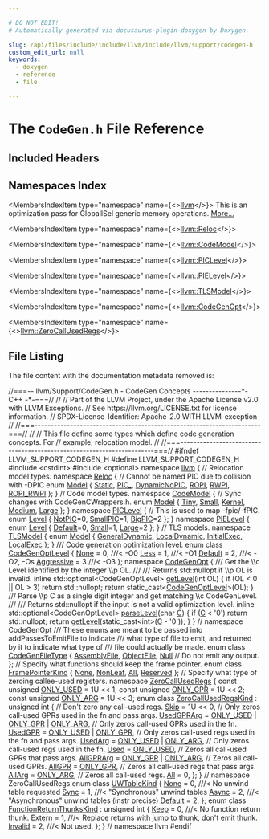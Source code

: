 ```yaml
---

# DO NOT EDIT!
# Automatically generated via docusaurus-plugin-doxygen by Doxygen.

slug: /api/files/include/include/llvm/include/llvm/support/codegen-h
custom_edit_url: null
keywords:
  - doxygen
  - reference
  - file

---
```





# The `CodeGen.h` File Reference

<DoxygenPage pluginConfig={pluginConfig}>



## Included Headers

<IncludesList>
<IncludesListItem
  filePath="cstdint"
  permalink=""
  isLocal="false" />
<IncludesListItem
  filePath="optional"
  permalink=""
  isLocal="false" />
</IncludesList>

## Namespaces Index

<MembersIndex>

<MembersIndexItem
  type="namespace"
  name={<><a href="/docs/api/namespaces/llvm">llvm</a></>}>
This is an optimization pass for GlobalISel generic memory operations. <a href="/docs/api/namespaces/llvm/#details">More...</a>
</MembersIndexItem>

<MembersIndexItem
  type="namespace"
  name={<><a href="/docs/api/namespaces/llvm/reloc">llvm::Reloc</a></>}>
</MembersIndexItem>

<MembersIndexItem
  type="namespace"
  name={<><a href="/docs/api/namespaces/llvm/codemodel">llvm::CodeModel</a></>}>
</MembersIndexItem>

<MembersIndexItem
  type="namespace"
  name={<><a href="/docs/api/namespaces/llvm/piclevel">llvm::PICLevel</a></>}>
</MembersIndexItem>

<MembersIndexItem
  type="namespace"
  name={<><a href="/docs/api/namespaces/llvm/pielevel">llvm::PIELevel</a></>}>
</MembersIndexItem>

<MembersIndexItem
  type="namespace"
  name={<><a href="/docs/api/namespaces/llvm/tlsmodel">llvm::TLSModel</a></>}>
</MembersIndexItem>

<MembersIndexItem
  type="namespace"
  name={<><a href="/docs/api/namespaces/llvm/codegenopt">llvm::CodeGenOpt</a></>}>
</MembersIndexItem>

<MembersIndexItem
  type="namespace"
  name={<><a href="/docs/api/namespaces/llvm/zerocallusedregs">llvm::ZeroCallUsedRegs</a></>}>
</MembersIndexItem>

</MembersIndex>


## File Listing

The file content with the documentation metadata removed is:

<ProgramListing>

<Link id="l00001" /><CodeLine lineNumber="1"><Highlight kind="comment">//===-- llvm/Support/CodeGen.h - CodeGen Concepts ---------------&#42;- C++ -&#42;-===//</Highlight><Highlight kind="normal"></Highlight></CodeLine>
<Link id="l00002" /><CodeLine lineNumber="2"><Highlight kind="normal"></Highlight><Highlight kind="comment">//</Highlight><Highlight kind="normal"></Highlight></CodeLine>
<Link id="l00003" /><CodeLine lineNumber="3"><Highlight kind="normal"></Highlight><Highlight kind="comment">// Part of the LLVM Project, under the Apache License v2.0 with LLVM Exceptions.</Highlight><Highlight kind="normal"></Highlight></CodeLine>
<Link id="l00004" /><CodeLine lineNumber="4"><Highlight kind="normal"></Highlight><Highlight kind="comment">// See https://llvm.org/LICENSE.txt for license information.</Highlight><Highlight kind="normal"></Highlight></CodeLine>
<Link id="l00005" /><CodeLine lineNumber="5"><Highlight kind="normal"></Highlight><Highlight kind="comment">// SPDX-License-Identifier: Apache-2.0 WITH LLVM-exception</Highlight><Highlight kind="normal"></Highlight></CodeLine>
<Link id="l00006" /><CodeLine lineNumber="6"><Highlight kind="normal"></Highlight><Highlight kind="comment">//</Highlight><Highlight kind="normal"></Highlight></CodeLine>
<Link id="l00007" /><CodeLine lineNumber="7"><Highlight kind="normal"></Highlight><Highlight kind="comment">//===----------------------------------------------------------------------===//</Highlight><Highlight kind="normal"></Highlight></CodeLine>
<Link id="l00008" /><CodeLine lineNumber="8"><Highlight kind="normal"></Highlight><Highlight kind="comment">//</Highlight><Highlight kind="normal"></Highlight></CodeLine>
<Link id="l00009" /><CodeLine lineNumber="9"><Highlight kind="normal"></Highlight><Highlight kind="comment">// This file define some types which define code generation concepts. For</Highlight><Highlight kind="normal"></Highlight></CodeLine>
<Link id="l00010" /><CodeLine lineNumber="10"><Highlight kind="normal"></Highlight><Highlight kind="comment">// example, relocation model.</Highlight><Highlight kind="normal"></Highlight></CodeLine>
<Link id="l00011" /><CodeLine lineNumber="11"><Highlight kind="normal"></Highlight><Highlight kind="comment">//</Highlight><Highlight kind="normal"></Highlight></CodeLine>
<Link id="l00012" /><CodeLine lineNumber="12"><Highlight kind="normal"></Highlight><Highlight kind="comment">//===----------------------------------------------------------------------===//</Highlight><Highlight kind="normal"></Highlight></CodeLine>
<Link id="l00013" /><CodeLine lineNumber="13"><Highlight kind="normal"></Highlight></CodeLine>
<Link id="l00014" /><CodeLine lineNumber="14"><Highlight kind="normal"></Highlight><Highlight kind="preprocessor">#ifndef LLVM&#95;SUPPORT&#95;CODEGEN&#95;H</Highlight><Highlight kind="normal"></Highlight></CodeLine>
<Link id="l00015" /><CodeLine lineNumber="15"><Highlight kind="normal"></Highlight><Highlight kind="preprocessor">#define LLVM&#95;SUPPORT&#95;CODEGEN&#95;H</Highlight><Highlight kind="normal"></Highlight></CodeLine>
<Link id="l00016" /><CodeLine lineNumber="16"><Highlight kind="normal"></Highlight></CodeLine>
<Link id="l00017" /><CodeLine lineNumber="17"><Highlight kind="normal"></Highlight><Highlight kind="preprocessor">#include &lt;cstdint&gt;</Highlight><Highlight kind="normal"></Highlight></CodeLine>
<Link id="l00018" /><CodeLine lineNumber="18"><Highlight kind="normal"></Highlight><Highlight kind="preprocessor">#include &lt;optional&gt;</Highlight><Highlight kind="normal"></Highlight></CodeLine>
<Link id="l00019" /><CodeLine lineNumber="19"><Highlight kind="normal"></Highlight></CodeLine>
<Link id="l00020" /><CodeLine lineNumber="20"><Highlight kind="normal"></Highlight><Highlight kind="keyword">namespace </Highlight><Highlight kind="normal"><a href="/docs/api/namespaces/llvm">llvm</a> &#123;</Highlight></CodeLine>
<Link id="l00021" /><CodeLine lineNumber="21"><Highlight kind="normal"></Highlight></CodeLine>
<Link id="l00022" /><CodeLine lineNumber="22"><Highlight kind="normal">  </Highlight><Highlight kind="comment">// Relocation model types.</Highlight><Highlight kind="normal"></Highlight></CodeLine>
<Link id="l00023" /><CodeLine lineNumber="23" lineLink="/docs/api/namespaces/llvm/reloc"><Highlight kind="normal">  </Highlight><Highlight kind="keyword">namespace </Highlight><Highlight kind="normal"><a href="/docs/api/namespaces/llvm/reloc">Reloc</a> &#123;</Highlight></CodeLine>
<Link id="l00024" /><CodeLine lineNumber="24"><Highlight kind="normal">    </Highlight><Highlight kind="comment">// Cannot be named PIC due to collision with -DPIC</Highlight><Highlight kind="normal"></Highlight></CodeLine>
<Link id="l00025" /><CodeLine lineNumber="25" lineLink="/docs/api/namespaces/llvm/reloc/#af59f6dc86e80aaf56f1afd155eebf568a455bffdcf9dfc03e4b8f11c6085d0f3e"><Highlight kind="normal">    </Highlight><Highlight kind="keyword">enum</Highlight><Highlight kind="normal"> <a href="/docs/api/namespaces/llvm/reloc/#af59f6dc86e80aaf56f1afd155eebf568">Model</a> &#123; <a href="/docs/api/namespaces/llvm/reloc/#af59f6dc86e80aaf56f1afd155eebf568a2102fa713297236bf4339c5f0bf0f39d">Static</a>, <a href="/docs/api/namespaces/llvm/reloc/#af59f6dc86e80aaf56f1afd155eebf568adc2075e13a68142b26e05ac08bbfc320">PIC&#95;</a>, <a href="/docs/api/namespaces/llvm/reloc/#af59f6dc86e80aaf56f1afd155eebf568a455bffdcf9dfc03e4b8f11c6085d0f3e">DynamicNoPIC</a>, <a href="/docs/api/namespaces/llvm/reloc/#af59f6dc86e80aaf56f1afd155eebf568a5580e4c06cf7c1cc2d1c2ef00534ac17">ROPI</a>, <a href="/docs/api/namespaces/llvm/reloc/#af59f6dc86e80aaf56f1afd155eebf568a33108d181242a6b5c92f1bdb81d38128">RWPI</a>, <a href="/docs/api/namespaces/llvm/reloc/#af59f6dc86e80aaf56f1afd155eebf568a593b80c5ddf9a5f0c06860e6711955d5">ROPI&#95;RWPI</a> &#125;;</Highlight></CodeLine>
<Link id="l00026" /><CodeLine lineNumber="26"><Highlight kind="normal">  &#125;</Highlight></CodeLine>
<Link id="l00027" /><CodeLine lineNumber="27"><Highlight kind="normal"></Highlight></CodeLine>
<Link id="l00028" /><CodeLine lineNumber="28"><Highlight kind="normal">  </Highlight><Highlight kind="comment">// Code model types.</Highlight><Highlight kind="normal"></Highlight></CodeLine>
<Link id="l00029" /><CodeLine lineNumber="29" lineLink="/docs/api/namespaces/llvm/codemodel"><Highlight kind="normal">  </Highlight><Highlight kind="keyword">namespace </Highlight><Highlight kind="normal"><a href="/docs/api/namespaces/llvm/codemodel">CodeModel</a> &#123;</Highlight></CodeLine>
<Link id="l00030" /><CodeLine lineNumber="30"><Highlight kind="normal">    </Highlight><Highlight kind="comment">// Sync changes with CodeGenCWrappers.h.</Highlight><Highlight kind="normal"></Highlight></CodeLine>
<Link id="l00031" /><CodeLine lineNumber="31" lineLink="/docs/api/namespaces/llvm/codemodel/#afc59396a9e5809fc92938e203d91a8dfaa6a2e45ae404e3f797d2d7e9f3a48949"><Highlight kind="normal">    </Highlight><Highlight kind="keyword">enum</Highlight><Highlight kind="normal"> <a href="/docs/api/namespaces/llvm/codemodel/#afc59396a9e5809fc92938e203d91a8df">Model</a> &#123; <a href="/docs/api/namespaces/llvm/codemodel/#afc59396a9e5809fc92938e203d91a8dfa686bcdfaefdfe3f49acbfe6f680bc22d">Tiny</a>, <a href="/docs/api/namespaces/llvm/codemodel/#afc59396a9e5809fc92938e203d91a8dfaa2554ef60dc191c6005ba9eecbc9aea0">Small</a>, <a href="/docs/api/namespaces/llvm/codemodel/#afc59396a9e5809fc92938e203d91a8dfaa6a2e45ae404e3f797d2d7e9f3a48949">Kernel</a>, <a href="/docs/api/namespaces/llvm/codemodel/#afc59396a9e5809fc92938e203d91a8dfa29275c05d0afdbda643f7a0fbad83832">Medium</a>, <a href="/docs/api/namespaces/llvm/codemodel/#afc59396a9e5809fc92938e203d91a8dfa5208f558fccf9f63423fb5385bb3e75c">Large</a> &#125;;</Highlight></CodeLine>
<Link id="l00032" /><CodeLine lineNumber="32"><Highlight kind="normal">  &#125;</Highlight></CodeLine>
<Link id="l00033" /><CodeLine lineNumber="33"><Highlight kind="normal"></Highlight></CodeLine>
<Link id="l00034" /><CodeLine lineNumber="34" lineLink="/docs/api/namespaces/llvm/piclevel"><Highlight kind="normal">  </Highlight><Highlight kind="keyword">namespace </Highlight><Highlight kind="normal"><a href="/docs/api/namespaces/llvm/piclevel">PICLevel</a> &#123;</Highlight></CodeLine>
<Link id="l00035" /><CodeLine lineNumber="35"><Highlight kind="normal">    </Highlight><Highlight kind="comment">// This is used to map -fpic/-fPIC.</Highlight><Highlight kind="normal"></Highlight></CodeLine>
<Link id="l00036" /><CodeLine lineNumber="36" lineLink="/docs/api/namespaces/llvm/piclevel/#a66ddbf1bb21f90ddc44260d1ca677b6ba4b47a7c017bdb1e3748f3cd8f78c2899"><Highlight kind="normal">    </Highlight><Highlight kind="keyword">enum</Highlight><Highlight kind="normal"> <a href="/docs/api/namespaces/llvm/piclevel/#a66ddbf1bb21f90ddc44260d1ca677b6b">Level</a> &#123; <a href="/docs/api/namespaces/llvm/piclevel/#a66ddbf1bb21f90ddc44260d1ca677b6ba2ca71e846d9899d1a3e297367c86e6b2">NotPIC</a>=0, <a href="/docs/api/namespaces/llvm/piclevel/#a66ddbf1bb21f90ddc44260d1ca677b6ba930654495acf7b77bcf00f2c65c32347">SmallPIC</a>=1, <a href="/docs/api/namespaces/llvm/piclevel/#a66ddbf1bb21f90ddc44260d1ca677b6ba4b47a7c017bdb1e3748f3cd8f78c2899">BigPIC</a>=2 &#125;;</Highlight></CodeLine>
<Link id="l00037" /><CodeLine lineNumber="37"><Highlight kind="normal">  &#125;</Highlight></CodeLine>
<Link id="l00038" /><CodeLine lineNumber="38"><Highlight kind="normal"></Highlight></CodeLine>
<Link id="l00039" /><CodeLine lineNumber="39" lineLink="/docs/api/namespaces/llvm/pielevel"><Highlight kind="normal">  </Highlight><Highlight kind="keyword">namespace </Highlight><Highlight kind="normal"><a href="/docs/api/namespaces/llvm/pielevel">PIELevel</a> &#123;</Highlight></CodeLine>
<Link id="l00040" /><CodeLine lineNumber="40" lineLink="/docs/api/namespaces/llvm/pielevel/#ae01fe422624f3a5afd84d14146f9112ca0b4e3e20dca8947e14cee3d5fe0e4fa8"><Highlight kind="normal">    </Highlight><Highlight kind="keyword">enum</Highlight><Highlight kind="normal"> <a href="/docs/api/namespaces/llvm/pielevel/#ae01fe422624f3a5afd84d14146f9112c">Level</a> &#123; <a href="/docs/api/namespaces/llvm/pielevel/#ae01fe422624f3a5afd84d14146f9112ca0b4e3e20dca8947e14cee3d5fe0e4fa8">Default</a>=0, <a href="/docs/api/namespaces/llvm/pielevel/#ae01fe422624f3a5afd84d14146f9112cab876288655a1dd774a425ec15c8aebcb">Small</a>=1, <a href="/docs/api/namespaces/llvm/pielevel/#ae01fe422624f3a5afd84d14146f9112ca05704a99370e2d21b5a13f9e743da83f">Large</a>=2 &#125;;</Highlight></CodeLine>
<Link id="l00041" /><CodeLine lineNumber="41"><Highlight kind="normal">  &#125;</Highlight></CodeLine>
<Link id="l00042" /><CodeLine lineNumber="42"><Highlight kind="normal"></Highlight></CodeLine>
<Link id="l00043" /><CodeLine lineNumber="43"><Highlight kind="normal">  </Highlight><Highlight kind="comment">// TLS models.</Highlight><Highlight kind="normal"></Highlight></CodeLine>
<Link id="l00044" /><CodeLine lineNumber="44" lineLink="/docs/api/namespaces/llvm/tlsmodel"><Highlight kind="normal">  </Highlight><Highlight kind="keyword">namespace </Highlight><Highlight kind="normal"><a href="/docs/api/namespaces/llvm/tlsmodel">TLSModel</a> &#123;</Highlight></CodeLine>
<Link id="l00045" /><CodeLine lineNumber="45" lineLink="/docs/api/namespaces/llvm/tlsmodel/#a8911c5bfb68fc4ed3ac824f04f150120"><Highlight kind="normal">    </Highlight><Highlight kind="keyword">enum</Highlight><Highlight kind="normal"> <a href="/docs/api/namespaces/llvm/tlsmodel/#a8911c5bfb68fc4ed3ac824f04f150120">Model</a> &#123;</Highlight></CodeLine>
<Link id="l00046" /><CodeLine lineNumber="46" lineLink="/docs/api/namespaces/llvm/tlsmodel/#a8911c5bfb68fc4ed3ac824f04f150120aa530fb2056fbb72e132893eba6ff4883"><Highlight kind="normal">      <a href="/docs/api/namespaces/llvm/tlsmodel/#a8911c5bfb68fc4ed3ac824f04f150120aa530fb2056fbb72e132893eba6ff4883">GeneralDynamic</a>,</Highlight></CodeLine>
<Link id="l00047" /><CodeLine lineNumber="47" lineLink="/docs/api/namespaces/llvm/tlsmodel/#a8911c5bfb68fc4ed3ac824f04f150120a110e377ad85dc311cb9bce1e32bea8aa"><Highlight kind="normal">      <a href="/docs/api/namespaces/llvm/tlsmodel/#a8911c5bfb68fc4ed3ac824f04f150120a110e377ad85dc311cb9bce1e32bea8aa">LocalDynamic</a>,</Highlight></CodeLine>
<Link id="l00048" /><CodeLine lineNumber="48" lineLink="/docs/api/namespaces/llvm/tlsmodel/#a8911c5bfb68fc4ed3ac824f04f150120a3cae4242c478d473bfa1af350f126545"><Highlight kind="normal">      <a href="/docs/api/namespaces/llvm/tlsmodel/#a8911c5bfb68fc4ed3ac824f04f150120a3cae4242c478d473bfa1af350f126545">InitialExec</a>,</Highlight></CodeLine>
<Link id="l00049" /><CodeLine lineNumber="49" lineLink="/docs/api/namespaces/llvm/tlsmodel/#a8911c5bfb68fc4ed3ac824f04f150120ae13ef3bbe423ce80086f0a684fd25753"><Highlight kind="normal">      <a href="/docs/api/namespaces/llvm/tlsmodel/#a8911c5bfb68fc4ed3ac824f04f150120ae13ef3bbe423ce80086f0a684fd25753">LocalExec</a></Highlight></CodeLine>
<Link id="l00050" /><CodeLine lineNumber="50"><Highlight kind="normal">    &#125;;</Highlight></CodeLine>
<Link id="l00051" /><CodeLine lineNumber="51"><Highlight kind="normal">  &#125;</Highlight></CodeLine>
<Link id="l00052" /><CodeLine lineNumber="52"><Highlight kind="normal"></Highlight><Highlight kind="comment"></Highlight></CodeLine>
<Link id="l00053" /><CodeLine lineNumber="53"><Highlight kind="comment">  /// Code generation optimization level.</Highlight><Highlight kind="normal"></Highlight></CodeLine>
<Link id="l00054" /><CodeLine lineNumber="54" lineLink="/docs/api/namespaces/llvm/#a8ec1bf8d7b792ca9fac56f8514db18d2"><Highlight kind="normal">  </Highlight><Highlight kind="keyword">enum class</Highlight><Highlight kind="normal"> <a href="/docs/api/namespaces/llvm/#a8ec1bf8d7b792ca9fac56f8514db18d2">CodeGenOptLevel</a> &#123;</Highlight></CodeLine>
<Link id="l00055" /><CodeLine lineNumber="55" lineLink="/docs/api/namespaces/llvm/#a8ec1bf8d7b792ca9fac56f8514db18d2a6adf97f83acf6453d4a6a4b1070f3754"><Highlight kind="normal">    <a href="/docs/api/namespaces/llvm/#a7a24c2247bd546fc56e2de6cfd04a3d7a116ebf2078ffd98178ffbdd2f544ebb7">None</a> = 0,      </Highlight><Highlight kind="comment">///&lt; -O0</Highlight><Highlight kind="normal"></Highlight></CodeLine>
<Link id="l00056" /><CodeLine lineNumber="56" lineLink="/docs/api/namespaces/llvm/#a8ec1bf8d7b792ca9fac56f8514db18d2a1cfdf0e8d0c87a228c1f40d9bee7888b"><Highlight kind="normal">    <a href="/docs/api/namespaces/llvm/#a8ec1bf8d7b792ca9fac56f8514db18d2a1cfdf0e8d0c87a228c1f40d9bee7888b">Less</a> = 1,      </Highlight><Highlight kind="comment">///&lt; -O1</Highlight><Highlight kind="normal"></Highlight></CodeLine>
<Link id="l00057" /><CodeLine lineNumber="57" lineLink="/docs/api/namespaces/llvm/#a8ec1bf8d7b792ca9fac56f8514db18d2a7a1920d61156abc05a60135aefe8bc67"><Highlight kind="normal">    <a href="/docs/api/namespaces/llvm/#ae58c751054b01f206f9b9e34e461d25fa7a1920d61156abc05a60135aefe8bc67">Default</a> = 2,   </Highlight><Highlight kind="comment">///&lt; -O2, -Os</Highlight><Highlight kind="normal"></Highlight></CodeLine>
<Link id="l00058" /><CodeLine lineNumber="58" lineLink="/docs/api/namespaces/llvm/#a8ec1bf8d7b792ca9fac56f8514db18d2a389a96d0d9b3feb46b8c9d941566a4ae"><Highlight kind="normal">    <a href="/docs/api/namespaces/llvm/#a8ec1bf8d7b792ca9fac56f8514db18d2a389a96d0d9b3feb46b8c9d941566a4ae">Aggressive</a> = 3 </Highlight><Highlight kind="comment">///&lt; -O3</Highlight><Highlight kind="normal"></Highlight></CodeLine>
<Link id="l00059" /><CodeLine lineNumber="59"><Highlight kind="normal">  &#125;;</Highlight></CodeLine>
<Link id="l00060" /><CodeLine lineNumber="60"><Highlight kind="normal"></Highlight></CodeLine>
<Link id="l00061" /><CodeLine lineNumber="61" lineLink="/docs/api/namespaces/llvm/codegenopt"><Highlight kind="normal">  </Highlight><Highlight kind="keyword">namespace </Highlight><Highlight kind="normal"><a href="/docs/api/namespaces/llvm/codegenopt">CodeGenOpt</a> &#123;</Highlight><Highlight kind="comment"></Highlight></CodeLine>
<Link id="l00062" /><CodeLine lineNumber="62"><Highlight kind="comment">  /// Get the \\c Level identified by the integer \\p OL.</Highlight></CodeLine>
<Link id="l00063" /><CodeLine lineNumber="63"><Highlight kind="comment">  ///</Highlight></CodeLine>
<Link id="l00064" /><CodeLine lineNumber="64"><Highlight kind="comment">  /// Returns std::nullopt if \\p OL is invalid.</Highlight><Highlight kind="normal"></Highlight></CodeLine>
<Link id="l00065" /><CodeLine lineNumber="65" lineLink="/docs/api/namespaces/llvm/codegenopt/#a6f32c8cbe9e69d7926b20fcf456281b7"><Highlight kind="normal">  </Highlight><Highlight kind="keyword">inline</Highlight><Highlight kind="normal"> std::optional&lt;CodeGenOptLevel&gt; <a href="/docs/api/namespaces/llvm/codegenopt/#a6f32c8cbe9e69d7926b20fcf456281b7">getLevel</a>(</Highlight><Highlight kind="keywordtype">int</Highlight><Highlight kind="normal"> OL) &#123;</Highlight></CodeLine>
<Link id="l00066" /><CodeLine lineNumber="66"><Highlight kind="normal">    </Highlight><Highlight kind="keywordflow">if</Highlight><Highlight kind="normal"> (OL &lt; 0 || OL &gt; 3)</Highlight></CodeLine>
<Link id="l00067" /><CodeLine lineNumber="67"><Highlight kind="normal">      </Highlight><Highlight kind="keywordflow">return</Highlight><Highlight kind="normal"> std::nullopt;</Highlight></CodeLine>
<Link id="l00068" /><CodeLine lineNumber="68"><Highlight kind="normal">    </Highlight><Highlight kind="keywordflow">return</Highlight><Highlight kind="normal"> </Highlight><Highlight kind="keyword">static&#95;cast&lt;</Highlight><Highlight kind="normal"><a href="/docs/api/namespaces/llvm/#a8ec1bf8d7b792ca9fac56f8514db18d2">CodeGenOptLevel</a></Highlight><Highlight kind="keyword">&gt;</Highlight><Highlight kind="normal">(OL);</Highlight></CodeLine>
<Link id="l00069" /><CodeLine lineNumber="69"><Highlight kind="normal">  &#125;</Highlight><Highlight kind="comment"></Highlight></CodeLine>
<Link id="l00070" /><CodeLine lineNumber="70"><Highlight kind="comment">  /// Parse \\p C as a single digit integer and get matching \\c CodeGenLevel.</Highlight></CodeLine>
<Link id="l00071" /><CodeLine lineNumber="71"><Highlight kind="comment">  ///</Highlight></CodeLine>
<Link id="l00072" /><CodeLine lineNumber="72"><Highlight kind="comment">  /// Returns std::nullopt if the input is not a valid optimization level.</Highlight><Highlight kind="normal"></Highlight></CodeLine>
<Link id="l00073" /><CodeLine lineNumber="73" lineLink="/docs/api/namespaces/llvm/codegenopt/#acc31ff64de59cc3caccf959912140759"><Highlight kind="normal">  </Highlight><Highlight kind="keyword">inline</Highlight><Highlight kind="normal"> std::optional&lt;CodeGenOptLevel&gt; <a href="/docs/api/namespaces/llvm/codegenopt/#acc31ff64de59cc3caccf959912140759">parseLevel</a>(</Highlight><Highlight kind="keywordtype">char</Highlight><Highlight kind="normal"> <a href="/docs/api/namespaces/llvm/callingconv/#ac6aa1387c4375260e2468eb5a77fdb4cafd841a49aec1539bc88abc8ff9e170fb">C</a>) &#123;</Highlight></CodeLine>
<Link id="l00074" /><CodeLine lineNumber="74"><Highlight kind="normal">    </Highlight><Highlight kind="keywordflow">if</Highlight><Highlight kind="normal"> (<a href="/docs/api/namespaces/llvm/callingconv/#ac6aa1387c4375260e2468eb5a77fdb4cafd841a49aec1539bc88abc8ff9e170fb">C</a> &lt; </Highlight><Highlight kind="charliteral">&#39;0&#39;</Highlight><Highlight kind="normal">)</Highlight></CodeLine>
<Link id="l00075" /><CodeLine lineNumber="75"><Highlight kind="normal">      </Highlight><Highlight kind="keywordflow">return</Highlight><Highlight kind="normal"> std::nullopt;</Highlight></CodeLine>
<Link id="l00076" /><CodeLine lineNumber="76"><Highlight kind="normal">    </Highlight><Highlight kind="keywordflow">return</Highlight><Highlight kind="normal"> <a href="/docs/api/namespaces/llvm/codegenopt/#a6f32c8cbe9e69d7926b20fcf456281b7">getLevel</a>(</Highlight><Highlight kind="keyword">static&#95;cast&lt;</Highlight><Highlight kind="keywordtype">int</Highlight><Highlight kind="keyword">&gt;</Highlight><Highlight kind="normal">(<a href="/docs/api/namespaces/llvm/callingconv/#ac6aa1387c4375260e2468eb5a77fdb4cafd841a49aec1539bc88abc8ff9e170fb">C</a> - </Highlight><Highlight kind="charliteral">&#39;0&#39;</Highlight><Highlight kind="normal">));</Highlight></CodeLine>
<Link id="l00077" /><CodeLine lineNumber="77"><Highlight kind="normal">  &#125;</Highlight></CodeLine>
<Link id="l00078" /><CodeLine lineNumber="78"><Highlight kind="normal">  &#125; </Highlight><Highlight kind="comment">// namespace CodeGenOpt</Highlight><Highlight kind="normal"></Highlight></CodeLine>
<Link id="l00079" /><CodeLine lineNumber="79"><Highlight kind="normal"></Highlight><Highlight kind="comment"></Highlight></CodeLine>
<Link id="l00080" /><CodeLine lineNumber="80"><Highlight kind="comment">  /// These enums are meant to be passed into addPassesToEmitFile to indicate</Highlight></CodeLine>
<Link id="l00081" /><CodeLine lineNumber="81"><Highlight kind="comment">  /// what type of file to emit, and returned by it to indicate what type of</Highlight></CodeLine>
<Link id="l00082" /><CodeLine lineNumber="82"><Highlight kind="comment">  /// file could actually be made.</Highlight><Highlight kind="normal"></Highlight></CodeLine>
<Link id="l00083" /><CodeLine lineNumber="83" lineLink="/docs/api/namespaces/llvm/#a73b761f8d40500a5a28889569526b260"><Highlight kind="normal">  </Highlight><Highlight kind="keyword">enum class</Highlight><Highlight kind="normal"> <a href="/docs/api/namespaces/llvm/#a73b761f8d40500a5a28889569526b260">CodeGenFileType</a> &#123;</Highlight></CodeLine>
<Link id="l00084" /><CodeLine lineNumber="84" lineLink="/docs/api/namespaces/llvm/#a73b761f8d40500a5a28889569526b260acb99c054b7e0e1eaaabe4deee41e5945"><Highlight kind="normal">    <a href="/docs/api/namespaces/llvm/#a73b761f8d40500a5a28889569526b260acb99c054b7e0e1eaaabe4deee41e5945">AssemblyFile</a>,</Highlight></CodeLine>
<Link id="l00085" /><CodeLine lineNumber="85" lineLink="/docs/api/namespaces/llvm/#a73b761f8d40500a5a28889569526b260a95aca07e95d9459c1bb31f4e7f9fda10"><Highlight kind="normal">    <a href="/docs/api/classes/llvm/object/objectfile">ObjectFile</a>,</Highlight></CodeLine>
<Link id="l00086" /><CodeLine lineNumber="86" lineLink="/docs/api/namespaces/llvm/#a73b761f8d40500a5a28889569526b260abbb93ef26e3c101ff11cdd21cab08a94"><Highlight kind="normal">    <a href="/docs/api/namespaces/llvm/#a73b761f8d40500a5a28889569526b260abbb93ef26e3c101ff11cdd21cab08a94">Null</a> </Highlight><Highlight kind="comment">// Do not emit any output.</Highlight><Highlight kind="normal"></Highlight></CodeLine>
<Link id="l00087" /><CodeLine lineNumber="87"><Highlight kind="normal">  &#125;;</Highlight></CodeLine>
<Link id="l00088" /><CodeLine lineNumber="88"><Highlight kind="normal"></Highlight></CodeLine>
<Link id="l00089" /><CodeLine lineNumber="89"><Highlight kind="normal">  </Highlight><Highlight kind="comment">// Specify what functions should keep the frame pointer.</Highlight><Highlight kind="normal"></Highlight></CodeLine>
<Link id="l00090" /><CodeLine lineNumber="90" lineLink="/docs/api/namespaces/llvm/#a0c7a337870929cbf2d49865f77c42927ab1c94ca2fbc3e78fc30069c8d0f01680"><Highlight kind="normal">  </Highlight><Highlight kind="keyword">enum class</Highlight><Highlight kind="normal"> <a href="/docs/api/namespaces/llvm/#a0c7a337870929cbf2d49865f77c42927">FramePointerKind</a> &#123; <a href="/docs/api/namespaces/llvm/#a7a24c2247bd546fc56e2de6cfd04a3d7a116ebf2078ffd98178ffbdd2f544ebb7">None</a>, <a href="/docs/api/namespaces/llvm/#a0c7a337870929cbf2d49865f77c42927a805ba1a33cd069fad77f8f0f0b3401ee">NonLeaf</a>, <a href="/docs/api/namespaces/llvm/#a230980cf62b697d22ffdda32f6118e27ab1c94ca2fbc3e78fc30069c8d0f01680">All</a>, <a href="/docs/api/namespaces/llvm/#a8c9d5a3046b96979a032c218e858cd15a942d4e37dd5607ab68e54755540d4a47">Reserved</a> &#125;;</Highlight></CodeLine>
<Link id="l00091" /><CodeLine lineNumber="91"><Highlight kind="normal"></Highlight></CodeLine>
<Link id="l00092" /><CodeLine lineNumber="92"><Highlight kind="normal">  </Highlight><Highlight kind="comment">// Specify what type of zeroing callee-used registers.</Highlight><Highlight kind="normal"></Highlight></CodeLine>
<Link id="l00093" /><CodeLine lineNumber="93" lineLink="/docs/api/namespaces/llvm/zerocallusedregs"><Highlight kind="normal">  </Highlight><Highlight kind="keyword">namespace </Highlight><Highlight kind="normal"><a href="/docs/api/namespaces/llvm/zerocallusedregs">ZeroCallUsedRegs</a> &#123;</Highlight></CodeLine>
<Link id="l00094" /><CodeLine lineNumber="94" lineLink="/docs/api/namespaces/llvm/zerocallusedregs/#adf42edc9fd7799c3df53103cbb16bde9"><Highlight kind="normal">  </Highlight><Highlight kind="keyword">const</Highlight><Highlight kind="normal"> </Highlight><Highlight kind="keywordtype">unsigned</Highlight><Highlight kind="normal"> <a href="/docs/api/namespaces/llvm/zerocallusedregs/#adf42edc9fd7799c3df53103cbb16bde9">ONLY&#95;USED</a> = 1U &lt;&lt; 1;</Highlight></CodeLine>
<Link id="l00095" /><CodeLine lineNumber="95" lineLink="/docs/api/namespaces/llvm/zerocallusedregs/#a7992c63b4ae3ee7b2dd3906f9d3c302e"><Highlight kind="normal">  </Highlight><Highlight kind="keyword">const</Highlight><Highlight kind="normal"> </Highlight><Highlight kind="keywordtype">unsigned</Highlight><Highlight kind="normal"> <a href="/docs/api/namespaces/llvm/zerocallusedregs/#a7992c63b4ae3ee7b2dd3906f9d3c302e">ONLY&#95;GPR</a> = 1U &lt;&lt; 2;</Highlight></CodeLine>
<Link id="l00096" /><CodeLine lineNumber="96" lineLink="/docs/api/namespaces/llvm/zerocallusedregs/#af5526e6aff0c01a52f69ea64772a8b50"><Highlight kind="normal">  </Highlight><Highlight kind="keyword">const</Highlight><Highlight kind="normal"> </Highlight><Highlight kind="keywordtype">unsigned</Highlight><Highlight kind="normal"> <a href="/docs/api/namespaces/llvm/zerocallusedregs/#af5526e6aff0c01a52f69ea64772a8b50">ONLY&#95;ARG</a> = 1U &lt;&lt; 3;</Highlight></CodeLine>
<Link id="l00097" /><CodeLine lineNumber="97"><Highlight kind="normal"></Highlight></CodeLine>
<Link id="l00098" /><CodeLine lineNumber="98" lineLink="/docs/api/namespaces/llvm/zerocallusedregs/#af03f9c4ce466646943e50f317397cec0"><Highlight kind="normal">  </Highlight><Highlight kind="keyword">enum class</Highlight><Highlight kind="normal"> <a href="/docs/api/namespaces/llvm/zerocallusedregs/#af03f9c4ce466646943e50f317397cec0">ZeroCallUsedRegsKind</a> : </Highlight><Highlight kind="keywordtype">unsigned</Highlight><Highlight kind="normal"> </Highlight><Highlight kind="keywordtype">int</Highlight><Highlight kind="normal"> &#123;</Highlight></CodeLine>
<Link id="l00099" /><CodeLine lineNumber="99"><Highlight kind="normal">    </Highlight><Highlight kind="comment">// Don&#39;t zero any call-used regs.</Highlight><Highlight kind="normal"></Highlight></CodeLine>
<Link id="l00100" /><CodeLine lineNumber="100" lineLink="/docs/api/namespaces/llvm/zerocallusedregs/#af03f9c4ce466646943e50f317397cec0a72ef2b9b6965d078e3c7f95487a82d1c"><Highlight kind="normal">    <a href="/docs/api/namespaces/llvm/zerocallusedregs/#af03f9c4ce466646943e50f317397cec0a72ef2b9b6965d078e3c7f95487a82d1c">Skip</a> = 1U &lt;&lt; 0,</Highlight></CodeLine>
<Link id="l00101" /><CodeLine lineNumber="101"><Highlight kind="normal">    </Highlight><Highlight kind="comment">// Only zeros call-used GPRs used in the fn and pass args.</Highlight><Highlight kind="normal"></Highlight></CodeLine>
<Link id="l00102" /><CodeLine lineNumber="102" lineLink="/docs/api/namespaces/llvm/zerocallusedregs/#af03f9c4ce466646943e50f317397cec0a10b3b11234c3484fd40d935810c976d9"><Highlight kind="normal">    <a href="/docs/api/namespaces/llvm/zerocallusedregs/#af03f9c4ce466646943e50f317397cec0a10b3b11234c3484fd40d935810c976d9">UsedGPRArg</a> = <a href="/docs/api/namespaces/llvm/zerocallusedregs/#adf42edc9fd7799c3df53103cbb16bde9">ONLY&#95;USED</a> | <a href="/docs/api/namespaces/llvm/zerocallusedregs/#a7992c63b4ae3ee7b2dd3906f9d3c302e">ONLY&#95;GPR</a> | <a href="/docs/api/namespaces/llvm/zerocallusedregs/#af5526e6aff0c01a52f69ea64772a8b50">ONLY&#95;ARG</a>,</Highlight></CodeLine>
<Link id="l00103" /><CodeLine lineNumber="103"><Highlight kind="normal">    </Highlight><Highlight kind="comment">// Only zeros call-used GPRs used in the fn.</Highlight><Highlight kind="normal"></Highlight></CodeLine>
<Link id="l00104" /><CodeLine lineNumber="104" lineLink="/docs/api/namespaces/llvm/zerocallusedregs/#af03f9c4ce466646943e50f317397cec0a8843d86cb89f4fc7f81ea906ee936de5"><Highlight kind="normal">    <a href="/docs/api/namespaces/llvm/zerocallusedregs/#af03f9c4ce466646943e50f317397cec0a8843d86cb89f4fc7f81ea906ee936de5">UsedGPR</a> = <a href="/docs/api/namespaces/llvm/zerocallusedregs/#adf42edc9fd7799c3df53103cbb16bde9">ONLY&#95;USED</a> | <a href="/docs/api/namespaces/llvm/zerocallusedregs/#a7992c63b4ae3ee7b2dd3906f9d3c302e">ONLY&#95;GPR</a>,</Highlight></CodeLine>
<Link id="l00105" /><CodeLine lineNumber="105"><Highlight kind="normal">    </Highlight><Highlight kind="comment">// Only zeros call-used regs used in the fn and pass args.</Highlight><Highlight kind="normal"></Highlight></CodeLine>
<Link id="l00106" /><CodeLine lineNumber="106" lineLink="/docs/api/namespaces/llvm/zerocallusedregs/#af03f9c4ce466646943e50f317397cec0acb5e51f2df3a0397e5909475e70b52e1"><Highlight kind="normal">    <a href="/docs/api/namespaces/llvm/zerocallusedregs/#af03f9c4ce466646943e50f317397cec0acb5e51f2df3a0397e5909475e70b52e1">UsedArg</a> = <a href="/docs/api/namespaces/llvm/zerocallusedregs/#adf42edc9fd7799c3df53103cbb16bde9">ONLY&#95;USED</a> | <a href="/docs/api/namespaces/llvm/zerocallusedregs/#af5526e6aff0c01a52f69ea64772a8b50">ONLY&#95;ARG</a>,</Highlight></CodeLine>
<Link id="l00107" /><CodeLine lineNumber="107"><Highlight kind="normal">    </Highlight><Highlight kind="comment">// Only zeros call-used regs used in the fn.</Highlight><Highlight kind="normal"></Highlight></CodeLine>
<Link id="l00108" /><CodeLine lineNumber="108" lineLink="/docs/api/namespaces/llvm/zerocallusedregs/#af03f9c4ce466646943e50f317397cec0a019d1ca7d50cc54b995f60d456435e87"><Highlight kind="normal">    <a href="/docs/api/namespaces/llvm/zerocallusedregs/#af03f9c4ce466646943e50f317397cec0a019d1ca7d50cc54b995f60d456435e87">Used</a> = <a href="/docs/api/namespaces/llvm/zerocallusedregs/#adf42edc9fd7799c3df53103cbb16bde9">ONLY&#95;USED</a>,</Highlight></CodeLine>
<Link id="l00109" /><CodeLine lineNumber="109"><Highlight kind="normal">    </Highlight><Highlight kind="comment">// Zeros all call-used GPRs that pass args.</Highlight><Highlight kind="normal"></Highlight></CodeLine>
<Link id="l00110" /><CodeLine lineNumber="110" lineLink="/docs/api/namespaces/llvm/zerocallusedregs/#af03f9c4ce466646943e50f317397cec0a6a88e6b065bde1744fb858e368a9cb6f"><Highlight kind="normal">    <a href="/docs/api/namespaces/llvm/zerocallusedregs/#af03f9c4ce466646943e50f317397cec0a6a88e6b065bde1744fb858e368a9cb6f">AllGPRArg</a> = <a href="/docs/api/namespaces/llvm/zerocallusedregs/#a7992c63b4ae3ee7b2dd3906f9d3c302e">ONLY&#95;GPR</a> | <a href="/docs/api/namespaces/llvm/zerocallusedregs/#af5526e6aff0c01a52f69ea64772a8b50">ONLY&#95;ARG</a>,</Highlight></CodeLine>
<Link id="l00111" /><CodeLine lineNumber="111"><Highlight kind="normal">    </Highlight><Highlight kind="comment">// Zeros all call-used GPRs.</Highlight><Highlight kind="normal"></Highlight></CodeLine>
<Link id="l00112" /><CodeLine lineNumber="112" lineLink="/docs/api/namespaces/llvm/zerocallusedregs/#af03f9c4ce466646943e50f317397cec0a2602a5b1063650a0b028b7ce5c800be0"><Highlight kind="normal">    <a href="/docs/api/namespaces/llvm/zerocallusedregs/#af03f9c4ce466646943e50f317397cec0a2602a5b1063650a0b028b7ce5c800be0">AllGPR</a> = <a href="/docs/api/namespaces/llvm/zerocallusedregs/#a7992c63b4ae3ee7b2dd3906f9d3c302e">ONLY&#95;GPR</a>,</Highlight></CodeLine>
<Link id="l00113" /><CodeLine lineNumber="113"><Highlight kind="normal">    </Highlight><Highlight kind="comment">// Zeros all call-used regs that pass args.</Highlight><Highlight kind="normal"></Highlight></CodeLine>
<Link id="l00114" /><CodeLine lineNumber="114" lineLink="/docs/api/namespaces/llvm/zerocallusedregs/#af03f9c4ce466646943e50f317397cec0a96a2965a74546d1d432bc28cdaaacec8"><Highlight kind="normal">    <a href="/docs/api/namespaces/llvm/zerocallusedregs/#af03f9c4ce466646943e50f317397cec0a96a2965a74546d1d432bc28cdaaacec8">AllArg</a> = <a href="/docs/api/namespaces/llvm/zerocallusedregs/#af5526e6aff0c01a52f69ea64772a8b50">ONLY&#95;ARG</a>,</Highlight></CodeLine>
<Link id="l00115" /><CodeLine lineNumber="115"><Highlight kind="normal">    </Highlight><Highlight kind="comment">// Zeros all call-used regs.</Highlight><Highlight kind="normal"></Highlight></CodeLine>
<Link id="l00116" /><CodeLine lineNumber="116" lineLink="/docs/api/namespaces/llvm/zerocallusedregs/#af03f9c4ce466646943e50f317397cec0ab1c94ca2fbc3e78fc30069c8d0f01680"><Highlight kind="normal">    <a href="/docs/api/namespaces/llvm/zerocallusedregs/#af03f9c4ce466646943e50f317397cec0ab1c94ca2fbc3e78fc30069c8d0f01680">All</a> = 0,</Highlight></CodeLine>
<Link id="l00117" /><CodeLine lineNumber="117"><Highlight kind="normal">  &#125;;</Highlight></CodeLine>
<Link id="l00118" /><CodeLine lineNumber="118"><Highlight kind="normal">  &#125; </Highlight><Highlight kind="comment">// namespace ZeroCallUsedRegs</Highlight><Highlight kind="normal"></Highlight></CodeLine>
<Link id="l00119" /><CodeLine lineNumber="119"><Highlight kind="normal"></Highlight></CodeLine>
<Link id="l00120" /><CodeLine lineNumber="120" lineLink="/docs/api/namespaces/llvm/#a6cdf47ba1fa5831d7c2897bc3aed77b8"><Highlight kind="normal">  </Highlight><Highlight kind="keyword">enum class</Highlight><Highlight kind="normal"> <a href="/docs/api/namespaces/llvm/#a6cdf47ba1fa5831d7c2897bc3aed77b8">UWTableKind</a> &#123;</Highlight></CodeLine>
<Link id="l00121" /><CodeLine lineNumber="121" lineLink="/docs/api/namespaces/llvm/#a6cdf47ba1fa5831d7c2897bc3aed77b8a6adf97f83acf6453d4a6a4b1070f3754"><Highlight kind="normal">    <a href="/docs/api/namespaces/llvm/#a7a24c2247bd546fc56e2de6cfd04a3d7a116ebf2078ffd98178ffbdd2f544ebb7">None</a> = 0,  </Highlight><Highlight kind="comment">///&lt; No unwind table requested</Highlight><Highlight kind="normal"></Highlight></CodeLine>
<Link id="l00122" /><CodeLine lineNumber="122" lineLink="/docs/api/namespaces/llvm/#a6cdf47ba1fa5831d7c2897bc3aed77b8ad8e87c0927539672f54462c837be0b7f"><Highlight kind="normal">    <a href="/docs/api/namespaces/llvm/#a6cdf47ba1fa5831d7c2897bc3aed77b8ad8e87c0927539672f54462c837be0b7f">Sync</a> = 1,  </Highlight><Highlight kind="comment">///&lt; &quot;Synchronous&quot; unwind tables</Highlight><Highlight kind="normal"></Highlight></CodeLine>
<Link id="l00123" /><CodeLine lineNumber="123" lineLink="/docs/api/namespaces/llvm/#a6cdf47ba1fa5831d7c2897bc3aed77b8a24aa4117da86c41684ad25742832dfa6"><Highlight kind="normal">    <a href="/docs/api/namespaces/llvm/#a6cdf47ba1fa5831d7c2897bc3aed77b8a24aa4117da86c41684ad25742832dfa6">Async</a> = 2, </Highlight><Highlight kind="comment">///&lt; &quot;Asynchronous&quot; unwind tables (instr precise)</Highlight><Highlight kind="normal"></Highlight></CodeLine>
<Link id="l00124" /><CodeLine lineNumber="124" lineLink="/docs/api/namespaces/llvm/#a6cdf47ba1fa5831d7c2897bc3aed77b8a7a1920d61156abc05a60135aefe8bc67"><Highlight kind="normal">    <a href="/docs/api/namespaces/llvm/#ae58c751054b01f206f9b9e34e461d25fa7a1920d61156abc05a60135aefe8bc67">Default</a> = 2,</Highlight></CodeLine>
<Link id="l00125" /><CodeLine lineNumber="125"><Highlight kind="normal">  &#125;;</Highlight></CodeLine>
<Link id="l00126" /><CodeLine lineNumber="126"><Highlight kind="normal"></Highlight></CodeLine>
<Link id="l00127" /><CodeLine lineNumber="127" lineLink="/docs/api/namespaces/llvm/#af3a2b03b115846b5339469ce1e603976"><Highlight kind="normal">  </Highlight><Highlight kind="keyword">enum class</Highlight><Highlight kind="normal"> <a href="/docs/api/namespaces/llvm/#af3a2b03b115846b5339469ce1e603976">FunctionReturnThunksKind</a> : </Highlight><Highlight kind="keywordtype">unsigned</Highlight><Highlight kind="normal"> </Highlight><Highlight kind="keywordtype">int</Highlight><Highlight kind="normal"> &#123;</Highlight></CodeLine>
<Link id="l00128" /><CodeLine lineNumber="128" lineLink="/docs/api/namespaces/llvm/#af3a2b03b115846b5339469ce1e603976a02bce93bff905887ad2233110bf9c49e"><Highlight kind="normal">    <a href="/docs/api/namespaces/llvm/#af3a2b03b115846b5339469ce1e603976a02bce93bff905887ad2233110bf9c49e">Keep</a> = 0,    </Highlight><Highlight kind="comment">///&lt; No function return thunk.</Highlight><Highlight kind="normal"></Highlight></CodeLine>
<Link id="l00129" /><CodeLine lineNumber="129" lineLink="/docs/api/namespaces/llvm/#af3a2b03b115846b5339469ce1e603976a498ab78ee0b25ce33c83714c1a453831"><Highlight kind="normal">    <a href="/docs/api/namespaces/llvm/#af3a2b03b115846b5339469ce1e603976a498ab78ee0b25ce33c83714c1a453831">Extern</a> = 1,  </Highlight><Highlight kind="comment">///&lt; Replace returns with jump to thunk, don&#39;t emit thunk.</Highlight><Highlight kind="normal"></Highlight></CodeLine>
<Link id="l00130" /><CodeLine lineNumber="130" lineLink="/docs/api/namespaces/llvm/#af3a2b03b115846b5339469ce1e603976a4bbb8f967da6d1a610596d7257179c2b"><Highlight kind="normal">    <a href="/docs/api/namespaces/llvm/#af59335be18fa802d111a646be658b7d0a68a576ae5bab85b26f5e5a947d3b41e8">Invalid</a> = 2, </Highlight><Highlight kind="comment">///&lt; Not used.</Highlight><Highlight kind="normal"></Highlight></CodeLine>
<Link id="l00131" /><CodeLine lineNumber="131"><Highlight kind="normal">  &#125;;</Highlight></CodeLine>
<Link id="l00132" /><CodeLine lineNumber="132"><Highlight kind="normal"></Highlight></CodeLine>
<Link id="l00133" /><CodeLine lineNumber="133"><Highlight kind="normal">  &#125; </Highlight><Highlight kind="comment">// namespace llvm</Highlight><Highlight kind="normal"></Highlight></CodeLine>
<Link id="l00134" /><CodeLine lineNumber="134"><Highlight kind="normal"></Highlight></CodeLine>
<Link id="l00135" /><CodeLine lineNumber="135"><Highlight kind="normal"></Highlight><Highlight kind="preprocessor">#endif</Highlight></CodeLine>

</ProgramListing>


</DoxygenPage>
